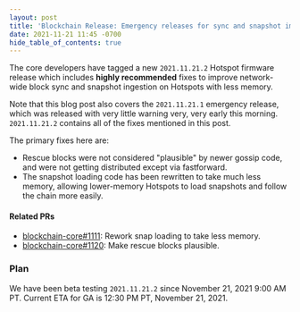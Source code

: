 ```yaml
---
layout: post
title: 'Blockchain Release: Emergency releases for sync and snapshot improvements'
date: 2021-11-21 11:45 -0700
hide_table_of_contents: true
---
```


The core developers have tagged a new `2021.11.21.2` Hotspot firmware release which includes
**highly recommended** fixes to improve network-wide block sync and snapshot ingestion on Hotspots
with less memory.

<!--truncate-->

Note that this blog post also covers the `2021.11.21.1` emergency release, which was released with
very little warning very, very early this morning. `2021.11.21.2` contains all of the fixes
mentioned in this post.

The primary fixes here are:

- Rescue blocks were not considered "plausible" by newer gossip code, and were not getting
  distributed except via fastforward.
- The snapshot loading code has been rewritten to take much less memory, allowing lower-memory
  Hotspots to load snapshots and follow the chain more easily.

#### Related PRs

- [blockchain-core#1111](https://github.com/helium/blockchain-core/pull/1111): Rework snap loading
  to take less memory.
- [blockchain-core#1120](https://github.com/helium/blockchain-core/pull/1120): Make rescue blocks
  plausible.

### Plan

We have been beta testing `2021.11.21.2` since November 21, 2021 9:00 AM PT. Current ETA for GA is
12:30 PM PT, November 21, 2021.
